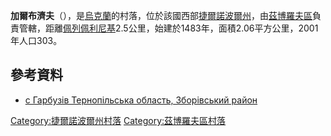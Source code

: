 {{coord|49|47|50|N|25|11|58|E|scale:30000|display=title}}

'''加爾布濟夫'''（{{lang-uk|Гарбузів}}），是[[烏克蘭|烏克蘭]]的村落，位於該國西部[[捷爾諾波爾州|捷爾諾波爾州]]，由[[茲博羅夫區|茲博羅夫區]]負責管轄，距離[[佩列佩利尼基|佩列佩利尼基]]2.5公里，始建於1483年，面積2.06平方公里，2001年人口303。

==參考資料==
* [http://w1.c1.rada.gov.ua/pls/z7503/A005?rdat1=23.08.2014&rf7571=31041 с Гарбузів Тернопільська область, Зборівський район]{{Wayback|url=http://w1.c1.rada.gov.ua/pls/z7503/A005?rdat1=23.08.2014&rf7571=31041 |date=20190126091449 }}

{{DEFAULTSORT:Гарбузів}}
[[Category:捷爾諾波爾州村落|Category:捷爾諾波爾州村落]]
[[Category:茲博羅夫區村落|Category:茲博羅夫區村落]]


{{Ternopil-geo-stub}}